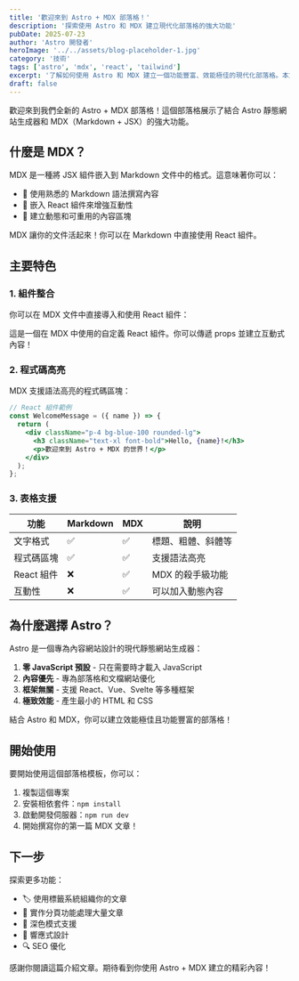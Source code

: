 ```yaml
---
title: '歡迎來到 Astro + MDX 部落格！'
description: '探索使用 Astro 和 MDX 建立現代化部落格的強大功能'
pubDate: 2025-07-23
author: 'Astro 開發者'
heroImage: '../../assets/blog-placeholder-1.jpg'
category: '技術'
tags: ['astro', 'mdx', 'react', 'tailwind']
excerpt: '了解如何使用 Astro 和 MDX 建立一個功能豐富、效能極佳的現代化部落格。本文將介紹 MDX 的強大功能和實際應用範例。'
draft: false
---
```



歡迎來到我們全新的 Astro + MDX 部落格！這個部落格展示了結合 Astro 靜態網站生成器和 MDX（Markdown + JSX）的強大功能。

## 什麼是 MDX？

MDX 是一種將 JSX 組件嵌入到 Markdown 文件中的格式。這意味著你可以：

- 📝 使用熟悉的 Markdown 語法撰寫內容
- 🚀 嵌入 React 組件來增強互動性
- 🎨 建立動態和可重用的內容區塊

<Alert type="info">
  MDX 讓你的文件活起來！你可以在 Markdown 中直接使用 React 組件。
</Alert>

## 主要特色

### 1. 組件整合

你可以在 MDX 文件中直接導入和使用 React 組件：

<Card title="互動式卡片">
  這是一個在 MDX 中使用的自定義 React 組件。你可以傳遞 props 並建立互動式內容！
</Card>

### 2. 程式碼高亮

MDX 支援語法高亮的程式碼區塊：

```jsx
// React 組件範例
const WelcomeMessage = ({ name }) => {
  return (
    <div className="p-4 bg-blue-100 rounded-lg">
      <h3 className="text-xl font-bold">Hello, {name}!</h3>
      <p>歡迎來到 Astro + MDX 的世界！</p>
    </div>
  );
};
```

### 3. 表格支援

| 功能 | Markdown | MDX | 說明 |
|------|----------|-----|------|
| 文字格式 | ✅ | ✅ | 標題、粗體、斜體等 |
| 程式碼區塊 | ✅ | ✅ | 支援語法高亮 |
| React 組件 | ❌ | ✅ | MDX 的殺手級功能 |
| 互動性 | ❌ | ✅ | 可以加入動態內容 |

## 為什麼選擇 Astro？

Astro 是一個專為內容網站設計的現代靜態網站生成器：

1. **零 JavaScript 預設** - 只在需要時才載入 JavaScript
2. **內容優先** - 專為部落格和文檔網站優化
3. **框架無關** - 支援 React、Vue、Svelte 等多種框架
4. **極致效能** - 產生最小的 HTML 和 CSS

<Alert type="success">
  結合 Astro 和 MDX，你可以建立效能極佳且功能豐富的部落格！
</Alert>

## 開始使用

要開始使用這個部落格模板，你可以：

1. 複製這個專案
2. 安裝相依套件：`npm install`
3. 啟動開發伺服器：`npm run dev`
4. 開始撰寫你的第一篇 MDX 文章！

## 下一步

探索更多功能：

- 🏷️ 使用標籤系統組織你的文章
- 📄 實作分頁功能處理大量文章
- 🌙 深色模式支援
- 📱 響應式設計
- 🔍 SEO 優化

感謝你閱讀這篇介紹文章。期待看到你使用 Astro + MDX 建立的精彩內容！